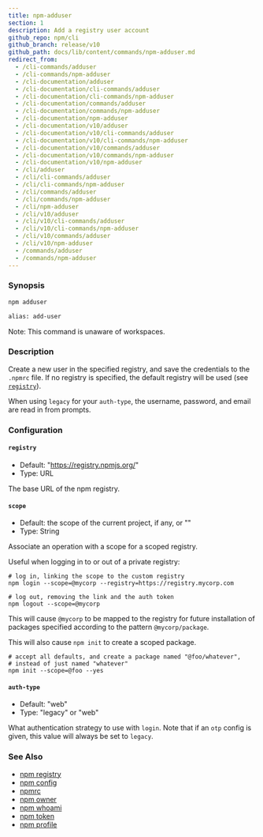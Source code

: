 ```yaml
---
title: npm-adduser
section: 1
description: Add a registry user account
github_repo: npm/cli
github_branch: release/v10
github_path: docs/lib/content/commands/npm-adduser.md
redirect_from:
  - /cli-commands/adduser
  - /cli-commands/npm-adduser
  - /cli-documentation/adduser
  - /cli-documentation/cli-commands/adduser
  - /cli-documentation/cli-commands/npm-adduser
  - /cli-documentation/commands/adduser
  - /cli-documentation/commands/npm-adduser
  - /cli-documentation/npm-adduser
  - /cli-documentation/v10/adduser
  - /cli-documentation/v10/cli-commands/adduser
  - /cli-documentation/v10/cli-commands/npm-adduser
  - /cli-documentation/v10/commands/adduser
  - /cli-documentation/v10/commands/npm-adduser
  - /cli-documentation/v10/npm-adduser
  - /cli/adduser
  - /cli/cli-commands/adduser
  - /cli/cli-commands/npm-adduser
  - /cli/commands/adduser
  - /cli/commands/npm-adduser
  - /cli/npm-adduser
  - /cli/v10/adduser
  - /cli/v10/cli-commands/adduser
  - /cli/v10/cli-commands/npm-adduser
  - /cli/v10/commands/adduser
  - /cli/v10/npm-adduser
  - /commands/adduser
  - /commands/npm-adduser
---
```


### Synopsis

```bash
npm adduser

alias: add-user
```

Note: This command is unaware of workspaces.

### Description

Create a new user in the specified registry, and save the credentials to the `.npmrc` file. If no registry is specified, the default registry will be used (see [`registry`](/cli/v10/using-npm/registry)).

When using `legacy` for your `auth-type`, the username, password, and email are read in from prompts.

### Configuration

#### `registry`

- Default: "https://registry.npmjs.org/"
- Type: URL

The base URL of the npm registry.

#### `scope`

- Default: the scope of the current project, if any, or ""
- Type: String

Associate an operation with a scope for a scoped registry.

Useful when logging in to or out of a private registry:

```
# log in, linking the scope to the custom registry
npm login --scope=@mycorp --registry=https://registry.mycorp.com

# log out, removing the link and the auth token
npm logout --scope=@mycorp
```

This will cause `@mycorp` to be mapped to the registry for future installation of packages specified according to the pattern `@mycorp/package`.

This will also cause `npm init` to create a scoped package.

```
# accept all defaults, and create a package named "@foo/whatever",
# instead of just named "whatever"
npm init --scope=@foo --yes
```

#### `auth-type`

- Default: "web"
- Type: "legacy" or "web"

What authentication strategy to use with `login`. Note that if an `otp` config is given, this value will always be set to `legacy`.

### See Also

- [npm registry](/cli/v10/using-npm/registry)
- [npm config](/cli/v10/commands/npm-config)
- [npmrc](/cli/v10/configuring-npm/npmrc)
- [npm owner](/cli/v10/commands/npm-owner)
- [npm whoami](/cli/v10/commands/npm-whoami)
- [npm token](/cli/v10/commands/npm-token)
- [npm profile](/cli/v10/commands/npm-profile)
